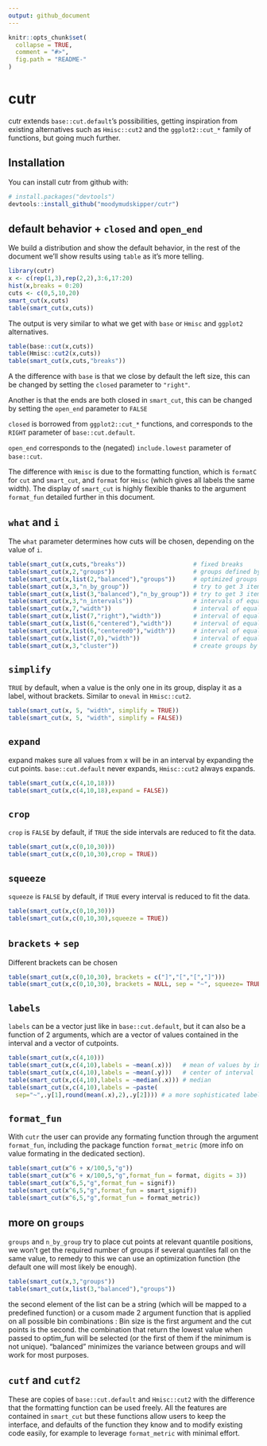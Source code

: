 ```yaml
---
output: github_document
---
```


<!-- README.md is generated from README.Rmd. Please edit that file -->

```r
knitr::opts_chunk$set(
  collapse = TRUE,
  comment = "#>",
  fig.path = "README-"
)
```

# cutr

cutr extends `base::cut.default`'s possibilities, getting inspiration from existing 
alternatives such as `Hmisc::cut2` and the `ggplot2::cut_*` family of functions, 
but going much further.

## Installation

You can install cutr from github with:

```r
# install.packages("devtools")
devtools::install_github("moodymudskipper/cutr")
```

## default behavior + `closed` and `open_end`

We build a distribution and show the default behavior, in the rest of the
document we'll show results using `table` as it's more telling.

```r
library(cutr)
x <- c(rep(1,3),rep(2,2),3:6,17:20)
hist(x,breaks = 0:20)
cuts <- c(0,5,10,20)
smart_cut(x,cuts)
table(smart_cut(x,cuts))
```

The output is very similar to what we get with `base` or `Hmisc` and `ggplot2` 
alternatives.

```r
table(base::cut(x,cuts))
table(Hmisc::cut2(x,cuts))
table(smart_cut(x,cuts,"breaks"))
```

A the difference with `base` is that we close by default the left size,  this can be changed by setting the `closed` parameter to `"right"`.

Another is that the ends are both closed in `smart_cut`, this can be changed by setting the `open_end` parameter to `FALSE`

`closed` is borrowed from `ggplot2::cut_*` functions, and corresponds to the `RIGHT` parameter of `base::cut.default`.


`open_end` corresponds to the (negated) `include.lowest` parameter of `base::cut`.

The difference with `Hmisc` is due to the formatting function, which is `formatC` for `cut` and `smart_cut`, and `format` for `Hmisc` (which gives all labels the same width). The display of `smart_cut` is highly flexible thanks to the argument `format_fun` detailed further in this document.

## `what` and `i`

The `what` parameter determines how cuts will be chosen, depending on the value of `i`.

```r
table(smart_cut(x,cuts,"breaks"))                   # fixed breaks
table(smart_cut(x,2,"groups"))                      # groups defined by quantiles
table(smart_cut(x,list(2,"balanced"),"groups"))     # optimized groups of equal size
table(smart_cut(x,3,"n_by_group"))                  # try to get 3 items by group using quantiles
table(smart_cut(x,list(3,"balanced"),"n_by_group")) # try to get 3 items by group using optimization
table(smart_cut(x,3,"n_intervals"))                 # intervals of equal width
table(smart_cut(x,7,"width"))                       # interval of equal defined width, start on 1st value
table(smart_cut(x,list(7,"right"),"width"))         # interval of equal defined width, end on last value
table(smart_cut(x,list(6,"centered"),"width"))      # interval of equal defined width, centered
table(smart_cut(x,list(6,"centered0"),"width"))     # interval of equal defined width, centered on 0
table(smart_cut(x,list(7,0),"width"))               # interval of equal defined width, starting on 0
table(smart_cut(x,3,"cluster"))                     # create groups by running a kmeans clustering
```



## `simplify`

`TRUE` by default, when a value is the only one in its group, display it as a 
label, without brackets.  Similar to `oneval` in `Hmisc::cut2`.

```r
table(smart_cut(x, 5, "width", simplify = TRUE))
table(smart_cut(x, 5, "width", simplify = FALSE))
```


## `expand`

expand makes sure all values from x will be in an interval by expanding the cut
points. `base::cut.default` never expands, `Hmisc::cut2` always expands.

```r
table(smart_cut(x,c(4,10,18)))
table(smart_cut(x,c(4,10,18),expand = FALSE))
```

## `crop`

`crop` is `FALSE` by default, if `TRUE` the side intervals are reduced to fit the data.

```r
table(smart_cut(x,c(0,10,30)))
table(smart_cut(x,c(0,10,30),crop = TRUE))
```

## `squeeze`

`squeeze` is `FALSE` by default, if `TRUE` every interval is reduced to fit the data.

```r
table(smart_cut(x,c(0,10,30)))
table(smart_cut(x,c(0,10,30),squeeze = TRUE))
```


## `brackets` + `sep`

Different brackets can be chosen

```r
table(smart_cut(x,c(0,10,30), brackets = c("]","[","[","]")))
table(smart_cut(x,c(0,10,30), brackets = NULL, sep = "~", squeeze= TRUE))
```

## `labels`

`labels` can be a vector just like in `base::cut.default`, but it can also
be a function of 2 arguments, which are a vector of values contained in the 
interval and a vector of cutpoints.


```r
table(smart_cut(x,c(4,10)))
table(smart_cut(x,c(4,10),labels = ~mean(.x)))   # mean of values by interval
table(smart_cut(x,c(4,10),labels = ~mean(.y)))   # center of interval
table(smart_cut(x,c(4,10),labels = ~median(.x))) # median
table(smart_cut(x,c(4,10),labels = ~paste(
  sep="~",.y[1],round(mean(.x),2),.y[2]))) # a more sophisticated label
```


## `format_fun`

With `cutr` the user can provide any formating function through the argument `format_fun`, including the package function `format_metric` (more info on value formating in the dedicated section).

```r
table(smart_cut(x^6 + x/100,5,"g"))
table(smart_cut(x^6 + x/100,5,"g",format_fun = format, digits = 3))
table(smart_cut(x^6,5,"g",format_fun = signif))
table(smart_cut(x^6,5,"g",format_fun = smart_signif))
table(smart_cut(x^6,5,"g",format_fun = format_metric))
```

## more on `groups`

`groups` and `n_by_group` try to place cut points at relevant quantile positions,
we won't get the required number of groups if several quantiles fall on the same 
value, to remedy to this we can use an optimization function (the default one
will most likely be enough).


```r
table(smart_cut(x,3,"groups"))
table(smart_cut(x,list(3,"balanced"),"groups"))
```

the second element of the list can be a string
(which will be mapped to a predefined function) or
a cusom made 2 argument function that is applied on all possible bin combinations :
Bin size is the first argument and the cut points is the second. 
the combination that return the lowest value when passed to optim_fun will be
selected (or the first of them if the minimum is not unique). "balanced"
minimizes the variance between groups and will work for most purposes.

## `cutf` and `cutf2`

These are copies of `base::cut.default` and `Hmisc::cut2` with the difference
that the formatting function can be used freely. All the features are contained
in `smart_cut` but these functions allow users to keep the interface, and
defaults of the function they know and to modify existing code easily,
for example to leverage `format_metric` with minimal effort.
